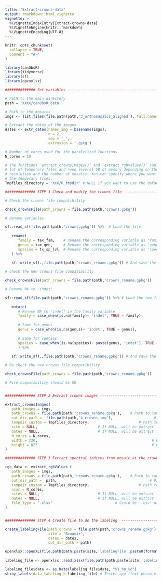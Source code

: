 ```yaml
---
title: "Extract-crowns-data"
output: rmarkdown::html_vignette
vignette: >
  %\VignetteIndexEntry{Extract-crowns-data}
  %\VignetteEngine{knitr::rmarkdown}
  %\VignetteEncoding{UTF-8}
---
```


```r
knitr::opts_chunk$set(
  collapse = TRUE,
  comment = "#>"
)
```

```r
library(canObsR)
library(tidyverse)
library(sf)
library(openxlsx)

############## Set variables -------------------------------------------------------------

# Path to the main directory
path = 'XXXX/canObsR_data'

# Path to the mosaics
imgs <- list.files(file.path(path,'3_orthomosaics_aligned'), full.names = T)

# Extract the dates of the images
dates <- extr_dates(names_img = basename(imgs), 
                    n = 2, 
                    sep = '_', 
                    extension = '.gpkg')

# Number of cores used for the paralelized functions
N_cores = 10

# The functions `extract_crownsImages()` and `extract_rgbValues()` can produce a 
# lot of temporary files and need several GB of memory depending on the size, the 
# resolution and the number of mosaics. You can specify where you want to store 
# the temporary files.
Tmpfiles_directory = 'XXX/R_tmpdir' # NULL if you want to use the default folder

############## STEP 1 Check and modify the crowns file  ----------------------------------

# Check the crowns file compatibility

check_crownsFile(path_crowns = file.path(path,'crowns.gpkg'))

# Rename variables

sf::read_sf(file.path(path,'crowns.gpkg')) %>%  # Load the file
   
   rename(
      family = tax_fam,    # Rename the corresponding variable as 'family'
      genus = tax_gen,     # Rename the corresponding variable as 'genus'
      species = tx_sp_lvl  # Rename the corresponding variable as 'species'
   ) %>%
   
   sf::write_sf(.,file.path(path,'crowns_rename.gpkg')) # And save the file

# Check the new crowns file compatibility

check_crownsFile(path_crowns = file.path(path,'crowns_rename.gpkg'))

# Rename NA to 'indet'

sf::read_sf(file.path(path,'crowns_rename.gpkg')) %>% # Load the new file
   
   mutate(
      # Rename NA to 'indet' in the family variable
      family = case_when(is.na(family)~ 'indet', TRUE ~ family),
      
      # Same for genus
      genus = case_when(is.na(genus)~ 'indet', TRUE ~ genus),
      
      # Same for species
      species = case_when(is.na(species)~ paste(genus, 'indet'), TRUE ~ species)
      ) %>%
   
   sf::write_sf(.,file.path(path,'crowns_rename.gpkg')) # And save the file

# Re-check the new crowns file compatibility

check_crownsFile(path_crowns = file.path(path,'crowns_rename.gpkg'))

# File compatibility should be OK


############## STEP 2 Extract crowns images ----------------------------------------------

extract_crownsImages(
   path_images = imgs,                                                   # Path to mosaics
   path_crowns = file.path(path,'crowns_rename.gpkg'),    # Path to compatible crowns file
   out_dir_path =  file.path(path,'4_crowns_img'),                   # Path to output folder
   tempdir_custom = Tmpfiles_directory,                       # Path to tmp file directory
   site = NULL,                            # If NULL, will be extract from the path_images
   dates = NULL,                           # If NULL, will be extract from the path_images
   N_cores = N_cores,                                                    # Number of cores 
   width = 720,                                                     # By default it is 720 
   height = 825                                                     # By default it is 720 
)

############## STEP 3 Extract spectral indices from mosaic at the crown scale ------------

rgb_data <- extract_rgbValues (
   path_images = imgs,                                                   # Path to mosaics
   path_crowns = file.path(path,'crowns_rename.gpkg'),    # Path to compatible crowns file
   out_dir_path =  path,                                           # Path to output folder
   tempdir_custom = Tmpfiles_directory,                       # Path to tmp file directory
   ncor = N_cores,                                                       # Number of cores 
   sites = NULL,                           # If NULL, will be extract from the path_images
   dates = NULL,                           # If NULL, will be extract from the path_images
   file_type = '.xlsx'                             # Could be '.csv' or '.xlsx' or 'RData'
)


############## STEP 4 Create file to do the labeling  ------------------------------------

create_labelingFile(path_crowns = file.path(path,'crowns_rename.gpkg'),
                    site = 'Bouamir', 
                    dates = dates, 
                    out_dir_path = path)

openxlsx::openXL(file.path(path,paste(site,'labelingFile',paste0(format(as.Date(Sys.Date(),format="%Y-%m-%d"), format = "%Y%m%d"), '.xlsx'), sep = '_' )))
                 
labeling_file <- openxlsx::read.xlsx(file.path(path,paste(site,'labelingFile',paste0(format(as.Date(Sys.Date(),format="%Y-%m-%d"), format = "%Y%m%d"), '.xlsx'), sep = '_' )))

labeling_file$date <- as.Date(labeling_file$date, "%Y_%m_%d")
shiny_labels(data_labeling = labeling_file) # Tester app (text pheno et plot reste à faire)
```
